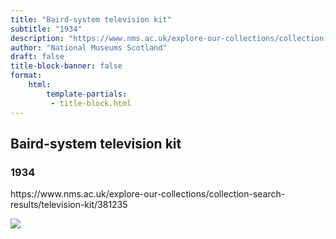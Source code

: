 ```yaml
---
title: "Baird-system television kit"
subtitle: "1934"
description: "https://www.nms.ac.uk/explore-our-collections/collection-search-results/television-kit/381235"
author: "National Museums Scotland"
draft: false
title-block-banner: false
format:
    html:
        template-partials:
         - title-block.html
---
```

## Baird-system television kit
### 1934
https://www.nms.ac.uk/explore-our-collections/collection-search-results/television-kit/381235

::: {.column-margin}
<img src="/full/400,/0/default.jpg">

:::


